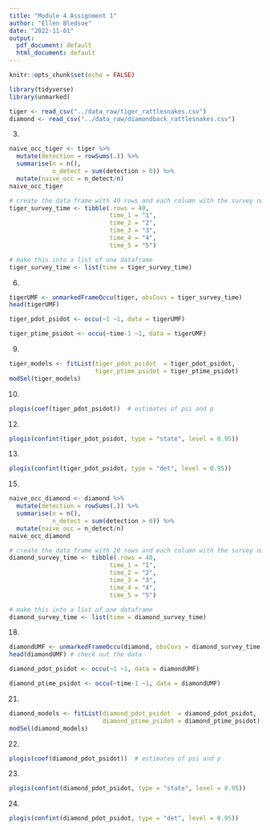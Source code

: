 ```yaml
---
title: "Module 4 Assignment 1"
author: "Ellen Bledsoe"
date: "2022-11-01"
output:
  pdf_document: default
  html_document: default
---
```


```r
knitr::opts_chunk$set(echo = FALSE)
```

```r
library(tidyverse)
library(unmarked) 
```

```r
tiger <- read_csv("../data_raw/tiger_rattlesnakes.csv")
diamond <- read_csv("../data_raw/diamondback_rattlesnakes.csv")
```

3. 
```r
naive_occ_tiger <- tiger %>% 
  mutate(detection = rowSums(.)) %>% 
  summarise(n = n(),
            n_detect = sum(detection > 0)) %>% 
  mutate(naive_occ = n_detect/n)
naive_occ_tiger
```

```r
# create the data frame with 40 rows and each column with the survey number
tiger_survey_time <- tibble(.rows = 40,
                            time_1 = "1",
                            time_2 = "2",
                            time_3 = "3",
                            time_4 = "4",
                            time_5 = "5")

# make this into a list of one dataframe
tiger_survey_time <- list(time = tiger_survey_time)
```

6. 
```r
tigerUMF <- unmarkedFrameOccu(tiger, obsCovs = tiger_survey_time)
head(tigerUMF)
```


```r
tiger_pdot_psidot <- occu(~1 ~1, data = tigerUMF)
```


```r
tiger_ptime_psidot <- occu(~time-1 ~1, data = tigerUMF)
```

9. 
```r
tiger_models <- fitList(tiger_pdot_psidot  = tiger_pdot_psidot, 
                        tiger_ptime_psidot = tiger_ptime_psidot)
modSel(tiger_models)
```

10. 
```r
plogis(coef(tiger_pdot_psidot))  # estimates of psi and p
```

12. 
```r
plogis(confint(tiger_pdot_psidot, type = "state", level = 0.95))
```

13. 
```r
plogis(confint(tiger_pdot_psidot, type = "det", level = 0.95))
```

15. 
```r
naive_occ_diamond <- diamond %>% 
  mutate(detection = rowSums(.)) %>% 
  summarise(n = n(),
            n_detect = sum(detection > 0)) %>% 
  mutate(naive_occ = n_detect/n)
naive_occ_diamond
```

```r
# create the data frame with 20 rows and each column with the survey number
diamond_survey_time <- tibble(.rows = 40,
                            time_1 = "1",
                            time_2 = "2",
                            time_3 = "3",
                            time_4 = "4",
                            time_5 = "5")

# make this into a list of one dataframe
diamond_survey_time <- list(time = diamond_survey_time)
```
18. 
```r
diamondUMF <- unmarkedFrameOccu(diamond, obsCovs = diamond_survey_time)
head(diamondUMF) # check out the data
```

 
```r
diamond_pdot_psidot <- occu(~1 ~1, data = diamondUMF)
```


```r
diamond_ptime_psidot <- occu(~time-1 ~1, data = diamondUMF)
```

21. 
```r
diamond_models <- fitList(diamond_pdot_psidot  = diamond_pdot_psidot, 
                          diamond_ptime_psidot = diamond_ptime_psidot)
modSel(diamond_models)
```
22. 
```r
plogis(coef(diamond_pdot_psidot))  # estimates of psi and p
```

23. 
```r
plogis(confint(diamond_pdot_psidot, type = "state", level = 0.95))
```

24. 
```r
plogis(confint(diamond_pdot_psidot, type = "det", level = 0.95))
```

